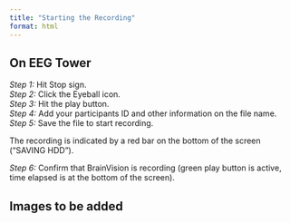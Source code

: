 ```yaml
---
title: "Starting the Recording"
format: html
---
```


## On EEG Tower

*Step 1:* Hit Stop sign. \
*Step 2:* Click the Eyeball icon.\
*Step 3:* Hit the play button.\
*Step 4:* Add your participants ID and other information on the file name.\
*Step 5:* Save the file to start recording.\

::: {.callout-note title="Check"}
The recording is indicated by a red bar on the bottom of the screen (“SAVING HDD”).
:::

*Step 6:* Confirm that BrainVision is recording (green play button is active, time elapsed is at the bottom of the screen).

## Images to be added

::: {layout-ncol="3" title="Recording"}


:::

